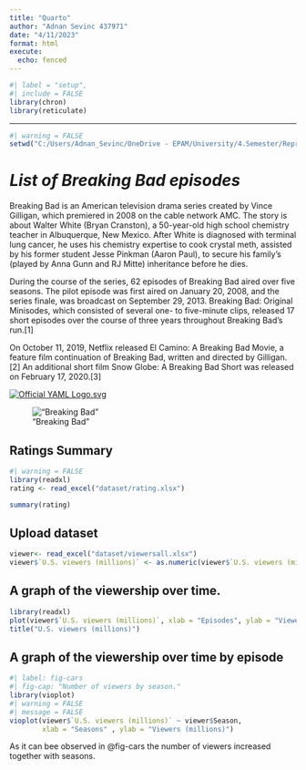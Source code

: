 ```yaml
---
title: "Quarto"
author: "Adnan Sevinc 437971"
date: "4/11/2023"
format: html
execute:
  echo: fenced
---
```


```r
#| label = "setup",
#| include = FALSE
library(chron)
library(reticulate)
```

------------------------------------------------------------------------

```r
#| warning = FALSE
setwd("C:/Users/Adnan_Sevinc/OneDrive - EPAM/University/4.Semester/Reproducible Research [2400-DS2RR]/RRcourse2023/Assignment_5_4_2023")
```


# *List of Breaking Bad episodes*

Breaking Bad is an American television drama series created by Vince Gilligan, which premiered in 2008 on the cable network AMC. The story is about Walter White (Bryan Cranston), a 50-year-old high school chemistry teacher in Albuquerque, New Mexico. After White is diagnosed with terminal lung cancer, he uses his chemistry expertise to cook crystal meth, assisted by his former student Jesse Pinkman (Aaron Paul), to secure his family's (played by Anna Gunn and RJ Mitte) inheritance before he dies.

During the course of the series, 62 episodes of Breaking Bad aired over five seasons. The pilot episode was first aired on January 20, 2008, and the series finale, was broadcast on September 29, 2013. Breaking Bad: Original Minisodes, which consisted of several one- to five-minute clips, released 17 short episodes over the course of three years throughout Breaking Bad's run.[1]

On October 11, 2019, Netflix released El Camino: A Breaking Bad Movie, a feature film continuation of Breaking Bad, written and directed by Gilligan.[2] An additional short film Snow Globe: A Breaking Bad Short was released on February 17, 2020.[3]  


[![Official YAML Logo.svg](//upload.wikimedia.org/wikipedia/commons/thumb/7/77/Breaking_Bad_logo.svg/320px-Breaking_Bad_logo.svg.png){alt="Official YAML Logo.svg"}](/wiki/File:Official_YAML_Logo.svg)

!["Breaking Bad"](img/image1.jpg)


## Ratings Summary

```r
#| warning = FALSE
library(readxl)
rating <- read_excel("dataset/rating.xlsx")

summary(rating)

```
## Upload dataset

```r
viewer<- read_excel("dataset/viewersall.xlsx")
viewer$`U.S. viewers (millions)` <- as.numeric(viewer$`U.S. viewers (millions)`)
```
## A graph of the viewership over time.

```r
library(readxl)
plot(viewer$`U.S. viewers (millions)`, xlab = "Episodes", ylab = "Viewers (millions)")
title("U.S. viewers (millions)")

```

## A graph of the viewership over time by episode


```r
#| label: fig-cars
#| fig-cap: "Number of viewers by season."
library(vioplot)
#| warning = FALSE
#| message = FALSE
vioplot(viewer$`U.S. viewers (millions)` ~ viewer$Season,
        xlab = "Seasons" , ylab = "Viewers (millions)")
```



As it can bee observed in @fig-cars the number of viewers increased together with seasons.


